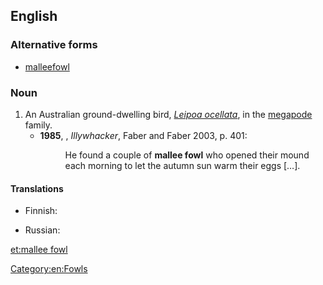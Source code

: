 ==English==
{{wikipedia}}

===Alternative forms===
* [[malleefowl]]

===Noun===
{{en-noun|s|mallee fowl|head=[[mallee]] [[fowl]]}}

# An Australian ground-dwelling bird, ''[[Leipoa ocellata]]'', in the [[megapode]] family.
#* '''1985''', {{w|Peter Carey}}, ''Illywhacker'', Faber and Faber 2003, p. 401:
#*: He found a couple of '''mallee fowl''' who opened their mound each morning to let the autumn sun warm their eggs […].

====Translations====
{{trans-top|''Leipoa ocellata''}}
* Finnish: {{t+|fi|malleekana}}
{{trans-mid}}
* Russian: {{t+|ru|гла́зчатая ку́рица|f}}
{{trans-bottom}}

[[Category:en:Fowls]]

[[et:mallee fowl]]